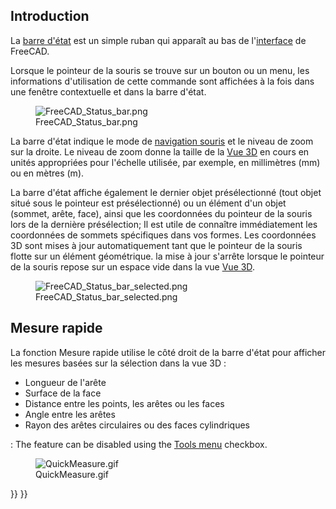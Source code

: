 <languages/>

== Introduction ==

La [[Status_bar/fr|barre d'état]] est un simple ruban qui apparaît au bas de l'[[interface/fr|interface]] de FreeCAD.

Lorsque le pointeur de la souris se trouve sur un bouton ou un menu, les informations d'utilisation de cette commande sont affichées à la fois dans une fenêtre contextuelle et dans la barre d'état.

[[File:FreeCAD_Status_bar.png]]

La barre d'état indique le mode de [[Mouse_navigation/fr|navigation souris]] et le niveau de zoom sur la droite. Le niveau de zoom donne la taille de la [[3D_view/fr| Vue 3D]] en cours en unités appropriées pour l'échelle utilisée, par exemple, en millimètres (mm) ou en mètres (m).

La barre d'état affiche également le dernier objet présélectionné (tout objet situé sous le pointeur est présélectionné) ou un élément d'un objet (sommet, arête, face), ainsi que les coordonnées du pointeur de la souris lors de la dernière présélection; Il est utile de connaître immédiatement les coordonnées de sommets spécifiques dans vos formes. Les coordonnées 3D sont mises à jour automatiquement tant que le pointeur de la souris flotte sur un élément géométrique. la mise à jour s'arrête lorsque le pointeur de la souris repose sur un espace vide dans la vue [[3D view/fr|Vue 3D]].

[[File:FreeCAD_Status_bar_selected.png]]

<span id="Quick_Measure"></span>
<div class="mw-translate-fuzzy">
== Mesure rapide ==
</div>

{{Version/fr|1.0}}

<div class="mw-translate-fuzzy">
La fonction Mesure rapide utilise le côté droit de la barre d'état pour afficher les mesures basées sur la sélection dans la vue 3D :
* Longueur de l'arête
* Surface de la face 
* Distance entre les points, les arêtes ou les faces
* Angle entre les arêtes
* Rayon des arêtes circulaires ou des faces cylindriques
</div>

{{Version|1.1}}: The feature can be disabled using the [[Std_Tools_Menu|Tools menu]] checkbox.

[[File:QuickMeasure.gif]]


{{Interface navi{{#translation:}}}}
{{Userdocnavi{{#translation:}}}}